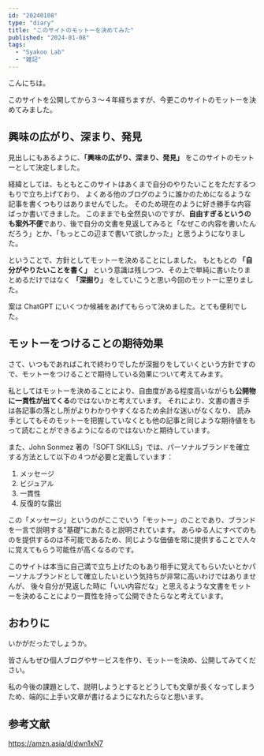 ```yaml
---
id: "20240108"
type: "diary"
title: "このサイトのモットーを決めてみた"
published: "2024-01-08"
tags:
  - "Syakoo Lab"
  - "雑記"
---
```


こんにちは。

このサイトを公開してから３〜４年経ちますが、今更このサイトのモットーを決めてみました。

## 興味の広がり、深まり、発見

見出しにもあるように、**「興味の広がり、深まり、発見」** をこのサイトのモットーとして決定しました。

経緯としては、もともとこのサイトはあくまで自分のやりたいことをただするつもりで立ち上げており、
よくある他のブログのように誰かのためになるような記事を書くつもりはありませんでした。
そのため現在のように好き勝手な内容ばっか書いてきました。
このままでも全然良いのですが、**自由すぎるというのも案外不便**であり、後で自分の文書を見返してみると「なぜこの内容を書いたんだろう」とか、「もっとこの辺まで書いて欲しかった」と思うようになりました。

ということで、方針としてモットーを決めることにしました。
もともとの **「自分がやりたいことを書く」** という意識は残しつつ、その上で単純に書いたりまとめるだけではなく **「深掘り」** をしていこうと思い今回のモットーに至りました。

案は ChatGPT にいくつか候補をあげてもらって決めました。とても便利でした。

## モットーをつけることの期待効果

さて、いつもであればこれで終わりでしたが深掘りをしていくという方針ですので、モットーをつけることで期待している効果について考えてみます。

私としてはモットーを決めることにより、自由度がある程度高いながらも**公開物に一貫性が出てくる**のではないかと考えています。
それにより、文書の書き手は各記事の落とし所がよりわかりやすくなるため余計な迷いがなくなり、
読み手としてもそのモットーを把握していなくとも他の記事と同じような期待値をもって読むことができるようになるのではないかと期待しています。

また、John Sonmez 著の「SOFT SKILLS」では、パーソナルブランドを確立する方法として以下の４つが必要と定義しています：

1. メッセージ
2. ビジュアル
3. 一貫性
4. 反復的な露出

この「メッセージ」というのがここでいう「モットー」のことであり、ブランドを一言で説明する"基礎"にあたると説明されています。
あらゆる人にすべてのものを提供するのは不可能であるため、同じような価値を常に提供することで人々に覚えてもらう可能性が高くなるのです。

このサイトは本当に自己満で立ち上げたのもあり相手に覚えてもらいたいとかパーソナルブランドとして確立したいという気持ちが非常に高いわけではありませんが、
後々自分が見返した時に「いい内容だな」と思えるような文書をモットーを決めることにより一貫性を持って公開できたらなと考えています。

## おわりに

いかがだったでしょうか。

皆さんもぜひ個人ブログやサービスを作り、モットーを決め、公開してみてください。

私の今後の課題として、説明しようとするとどうしても文章が長くなってしまうため、端的に上手い文章が書けるようになれたらなと思います。

## 参考文献

https://amzn.asia/d/dwn1xN7
